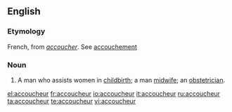 ==English==

===Etymology===
French, from ''[[accoucher]]''. See [[accouchement]]

===Noun===
{{infl|fr|noun}}

#A man who assists women in [[childbirth]]; a man [[midwife]]; an [[obstetrician]].

[[el:accoucheur]]
[[fr:accoucheur]]
[[io:accoucheur]]
[[it:accoucheur]]
[[ru:accoucheur]]
[[ta:accoucheur]]
[[te:accoucheur]]
[[vi:accoucheur]]